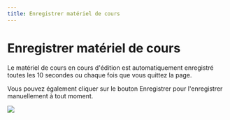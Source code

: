 ```yaml
--- 
title: Enregistrer matériel de cours 
--- 
```




# Enregistrer matériel de cours 
 
 Le matériel de cours en cours d'édition est automatiquement enregistré toutes les 10 secondes ou chaque fois que vous quittez la page. 
 
 Vous pouvez également cliquer sur le bouton Enregistrer pour l'enregistrer manuellement à tout moment. 
 
 ![]( /img/ulearning/teacher/prepare32.png)

